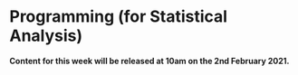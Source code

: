 # Programming (for Statistical Analysis)

**Content for this week will be released at 10am on the 2nd February 2021.**

<!-- ## File management -->